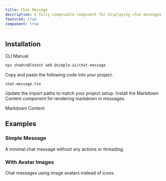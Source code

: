 ```yaml
---
title: Chat Message
description: A fully composable component for displaying chat messages with rich features like timestamps, actions, and threading.
featured: true
component: true
---
```


<ComponentPreview name="chat-message-demo" description="A full-featured chat message with actions and threading" />

## Installation

<CodeTabs>

<TabsList>
  <TabsTrigger value="cli">CLI</TabsTrigger>
  <TabsTrigger value="manual">Manual</TabsTrigger>
</TabsList>
<TabsContent value="cli">

```bash
npx shadcn@latest add @simple-ai/chat-message
```

</TabsContent>

<TabsContent value="manual">

<Steps>

<Step>Copy and paste the following code into your project.</Step>

`chat-message.tsx`

<ComponentSource name="chat-message" />

<Step>Update the import paths to match your project setup.</Step>
<Step>Install the Markdown Content component for rendering markdown in messages.</Step>

<Link href="/docs/components/markdown-content">Markdown Content</Link>

</Steps>

</TabsContent>

</CodeTabs>

## Examples

### Simple Message

A minimal chat message without any actions or threading.

<ComponentPreview name="chat-message-demo-simple" description="A simple chat message" />

### With Avatar Images

Chat messages using image avatars instead of icons.

<ComponentPreview name="chat-message-demo-avatar-image" description="Chat message with avatar images" />

